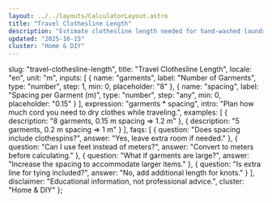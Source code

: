 ```yaml
---
layout: ../../layouts/CalculatorLayout.astro
title: "Travel Clothesline Length"
description: "Estimate clothesline length needed for hand-washed laundry."
updated: "2025-10-15"
cluster: "Home & DIY"
---
```



  slug: "travel-clothesline-length",
  title: "Travel Clothesline Length",
  locale: "en",
  unit: "m",
  inputs: [
    { name: "garments", label: "Number of Garments", type: "number", step: 1, min: 0, placeholder: "8" },
    { name: "spacing", label: "Spacing per Garment (m)", type: "number", step: "any", min: 0, placeholder: "0.15" }
  ],
  expression: "garments * spacing",
  intro: "Plan how much cord you need to dry clothes while traveling.",
  examples: [
    { description: "8 garments, 0.15 m spacing ⇒ 1.2 m" },
    { description: "5 garments, 0.2 m spacing ⇒ 1 m" }
  ],
  faqs: [
    { question: "Does spacing include clothespins?", answer: "Yes, leave extra room if needed." },
    { question: "Can I use feet instead of meters?", answer: "Convert to meters before calculating." },
    { question: "What if garments are large?", answer: "Increase the spacing to accommodate larger items." },
    { question: "Is extra line for tying included?", answer: "No, add additional length for knots." }
  ],
  disclaimer: "Educational information, not professional advice.",
  cluster: "Home & DIY"
};

<Calculator schema={schema} />

